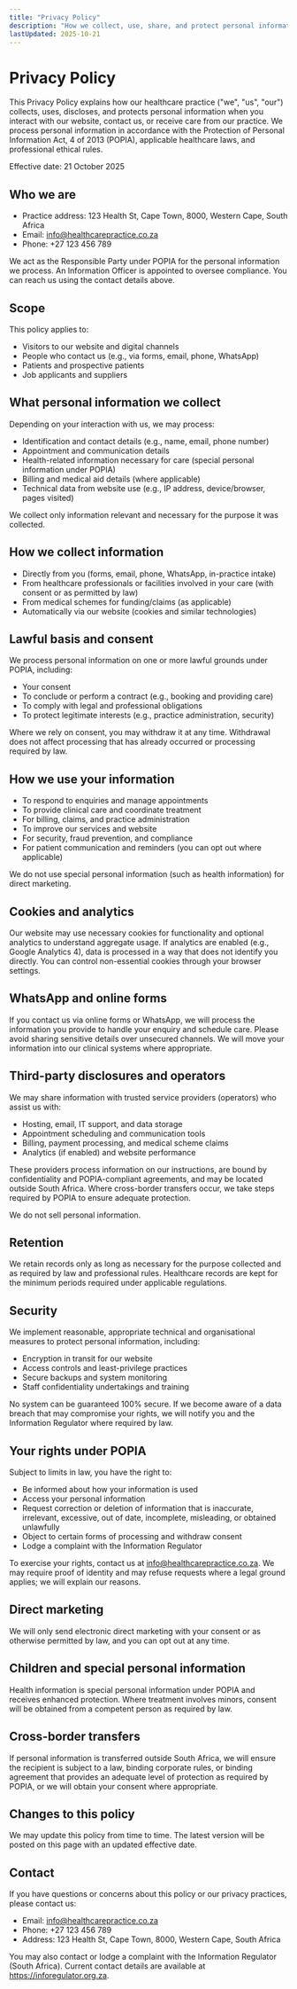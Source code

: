 ```yaml
---
title: "Privacy Policy"
description: "How we collect, use, share, and protect personal information in accordance with South Africa’s POPIA."
lastUpdated: 2025-10-21
---
```


# Privacy Policy

This Privacy Policy explains how our healthcare practice ("we", "us", "our") collects, uses, discloses, and protects personal information when you interact with our website, contact us, or receive care from our practice. We process personal information in accordance with the Protection of Personal Information Act, 4 of 2013 (POPIA), applicable healthcare laws, and professional ethical rules.

Effective date: 21 October 2025

## Who we are

- Practice address: 123 Health St, Cape Town, 8000, Western Cape, South Africa
- Email: info@healthcarepractice.co.za
- Phone: +27 123 456 789

We act as the Responsible Party under POPIA for the personal information we process. An Information Officer is appointed to oversee compliance. You can reach us using the contact details above.

## Scope

This policy applies to:

- Visitors to our website and digital channels
- People who contact us (e.g., via forms, email, phone, WhatsApp)
- Patients and prospective patients
- Job applicants and suppliers

## What personal information we collect

Depending on your interaction with us, we may process:

- Identification and contact details (e.g., name, email, phone number)
- Appointment and communication details
- Health-related information necessary for care (special personal information under POPIA)
- Billing and medical aid details (where applicable)
- Technical data from website use (e.g., IP address, device/browser, pages visited)

We collect only information relevant and necessary for the purpose it was collected.

## How we collect information

- Directly from you (forms, email, phone, WhatsApp, in-practice intake)
- From healthcare professionals or facilities involved in your care (with consent or as permitted by law)
- From medical schemes for funding/claims (as applicable)
- Automatically via our website (cookies and similar technologies)

## Lawful basis and consent

We process personal information on one or more lawful grounds under POPIA, including:

- Your consent
- To conclude or perform a contract (e.g., booking and providing care)
- To comply with legal and professional obligations
- To protect legitimate interests (e.g., practice administration, security)

Where we rely on consent, you may withdraw it at any time. Withdrawal does not affect processing that has already occurred or processing required by law.

## How we use your information

- To respond to enquiries and manage appointments
- To provide clinical care and coordinate treatment
- For billing, claims, and practice administration
- To improve our services and website
- For security, fraud prevention, and compliance
- For patient communication and reminders (you can opt out where applicable)

We do not use special personal information (such as health information) for direct marketing.

## Cookies and analytics

Our website may use necessary cookies for functionality and optional analytics to understand aggregate usage. If analytics are enabled (e.g., Google Analytics 4), data is processed in a way that does not identify you directly. You can control non-essential cookies through your browser settings.

## WhatsApp and online forms

If you contact us via online forms or WhatsApp, we will process the information you provide to handle your enquiry and schedule care. Please avoid sharing sensitive details over unsecured channels. We will move your information into our clinical systems where appropriate.

## Third-party disclosures and operators

We may share information with trusted service providers (operators) who assist us with:

- Hosting, email, IT support, and data storage
- Appointment scheduling and communication tools
- Billing, payment processing, and medical scheme claims
- Analytics (if enabled) and website performance

These providers process information on our instructions, are bound by confidentiality and POPIA-compliant agreements, and may be located outside South Africa. Where cross-border transfers occur, we take steps required by POPIA to ensure adequate protection.

We do not sell personal information.

## Retention

We retain records only as long as necessary for the purpose collected and as required by law and professional rules. Healthcare records are kept for the minimum periods required under applicable regulations.

## Security

We implement reasonable, appropriate technical and organisational measures to protect personal information, including:

- Encryption in transit for our website
- Access controls and least-privilege practices
- Secure backups and system monitoring
- Staff confidentiality undertakings and training

No system can be guaranteed 100% secure. If we become aware of a data breach that may compromise your rights, we will notify you and the Information Regulator where required by law.

## Your rights under POPIA

Subject to limits in law, you have the right to:

- Be informed about how your information is used
- Access your personal information
- Request correction or deletion of information that is inaccurate, irrelevant, excessive, out of date, incomplete, misleading, or obtained unlawfully
- Object to certain forms of processing and withdraw consent
- Lodge a complaint with the Information Regulator

To exercise your rights, contact us at info@healthcarepractice.co.za. We may require proof of identity and may refuse requests where a legal ground applies; we will explain our reasons.

## Direct marketing

We will only send electronic direct marketing with your consent or as otherwise permitted by law, and you can opt out at any time.

## Children and special personal information

Health information is special personal information under POPIA and receives enhanced protection. Where treatment involves minors, consent will be obtained from a competent person as required by law.

## Cross-border transfers

If personal information is transferred outside South Africa, we will ensure the recipient is subject to a law, binding corporate rules, or binding agreement that provides an adequate level of protection as required by POPIA, or we will obtain your consent where appropriate.

## Changes to this policy

We may update this policy from time to time. The latest version will be posted on this page with an updated effective date.

## Contact

If you have questions or concerns about this policy or our privacy practices, please contact us:

- Email: info@healthcarepractice.co.za
- Phone: +27 123 456 789
- Address: 123 Health St, Cape Town, 8000, Western Cape, South Africa

You may also contact or lodge a complaint with the Information Regulator (South Africa). Current contact details are available at https://inforegulator.org.za.
